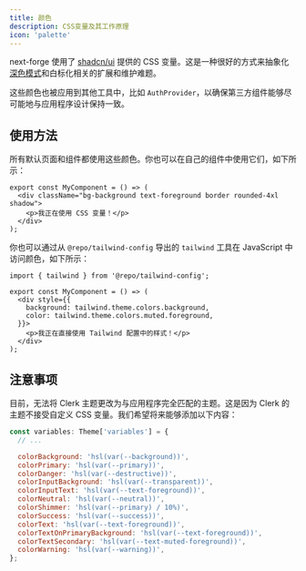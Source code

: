 ```yaml
---
title: 颜色
description: CSS变量及其工作原理
icon: 'palette'
---
```


next-forge 使用了 [shadcn/ui](https://ui.shadcn.com/) 提供的 CSS 变量。这是一种很好的方式来抽象化[深色模式](/design-system/dark-mode)和白标化相关的扩展和维护难题。

这些颜色也被应用到其他工具中，比如 `AuthProvider`，以确保第三方组件能够尽可能地与应用程序设计保持一致。

## 使用方法

所有默认页面和组件都使用这些颜色。你也可以在自己的组件中使用它们，如下所示：

```component.tsx
export const MyComponent = () => (
  <div className="bg-background text-foreground border rounded-4xl shadow">
    <p>我正在使用 CSS 变量！</p>
  </div>
);
```

你也可以通过从 `@repo/tailwind-config` 导出的 `tailwind` 工具在 JavaScript 中访问颜色，如下所示：

```tsx component.tsx
import { tailwind } from '@repo/tailwind-config';

export const MyComponent = () => (
  <div style={{
    background: tailwind.theme.colors.background,
    color: tailwind.theme.colors.muted.foreground,
  }}>
    <p>我正在直接使用 Tailwind 配置中的样式！</p>
  </div>
);
```

## 注意事项

目前，无法将 Clerk 主题更改为与应用程序完全匹配的主题。这是因为 Clerk 的主题不接受自定义 CSS 变量。我们希望将来能够添加以下内容：

```jsx packages/design-system/providers/clerk.tsx {4-15}
const variables: Theme['variables'] = {
  // ...

  colorBackground: 'hsl(var(--background))',
  colorPrimary: 'hsl(var(--primary))',
  colorDanger: 'hsl(var(--destructive))',
  colorInputBackground: 'hsl(var(--transparent))',
  colorInputText: 'hsl(var(--text-foreground))',
  colorNeutral: 'hsl(var(--neutral))',
  colorShimmer: 'hsl(var(--primary) / 10%)',
  colorSuccess: 'hsl(var(--success))',
  colorText: 'hsl(var(--text-foreground))',
  colorTextOnPrimaryBackground: 'hsl(var(--text-foreground))',
  colorTextSecondary: 'hsl(var(--text-muted-foreground))',
  colorWarning: 'hsl(var(--warning))',
};
```
